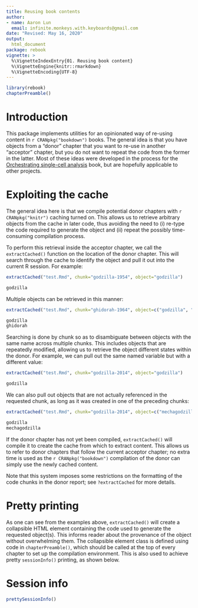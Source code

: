 ```yaml
---
title: Reusing book contents
author:
- name: Aaron Lun
  email: infinite.monkeys.with.keyboards@gmail.com
date: "Revised: May 16, 2020"
output:
  html_document
package: rebook 
vignette: >
  %\VignetteIndexEntry{01. Reusing book content}
  %\VignetteEngine{knitr::rmarkdown}
  %\VignetteEncoding{UTF-8}
---
```


```r
library(rebook)
chapterPreamble()
```

# Introduction

This package implements utilities for an opinionated way of re-using content in `r CRANpkg("bookdown")` books.
The general idea is that you have objects from a "donor" chapter that you want to re-use in another "acceptor" chapter,
but you do not want to repeat the code from the former in the latter.
Most of these ideas were developed in the process for the [Orchestrating single-cell analysis](osca.bioconductor.org) book,
but are hopefully applicable to other projects.

# Exploiting the cache

The general idea here is that we compile potential donor chapters with `r CRANpkg("knitr")` caching turned on.
This allows us to retrieve arbitrary objects from the cache in later code,
thus avoiding the need to (i) re-type the code required to generate the object
and (ii) repeat the possibly time-consuming compilation process.

To perform this retrieval inside the acceptor chapter, 
we call the `extractCached()` function on the location of the donor chapter.
This will search through the cache to identify the object and pull it out into the current R session.
For example:

```r
extractCached("test.Rmd", chunk="godzilla-1954", object="godzilla")
```

```r
godzilla
```

Multiple objects can be retrieved in this manner:

```r
extractCached("test.Rmd", chunk="ghidorah-1964", object=c("godzilla", "ghidorah"))
```

```r
godzilla
ghidorah
```

Searching is done by chunk so as to disambiguate between objects with the same name across multiple chunks.
This includes objects that are repeatedly modified, allowing us to retrieve the object different states within the donor.
For example, we can pull out the same named variable but with a different value:

```r
extractCached("test.Rmd", chunk="godzilla-2014", object="godzilla")
```

```r
godzilla
```

We can also pull out objects that are not actually referenced in the requested chunk,
as long as it was created in one of the preceding chunks:

```r
extractCached("test.Rmd", chunk="godzilla-2014", object=c("mechagodzilla", "godzilla"))
```

```r
godzilla
mechagodzilla
```

If the donor chapter has not yet been compiled,
`extractCached()` will compile it to create the cache from which to extract content.
This allows us to refer to donor chapters that follow the current acceptor chapter;
no extra time is used as the `r CRANpkg("bookdown")` compilation of the donor can simply use the newly cached content.

Note that this system imposes some restrictions on the formatting of the code chunks in the donor report;
see `?extractCached` for more details.

# Pretty printing 

As one can see from the examples above,
`extractCached()` will create a collapsible HTML element containing the code used to generate the requested object(s).
This informs reader about the provenance of the object without overwhelming them.
The collapsible element class is defined using code in `chapterPreamble()`,
which should be called at the top of every chapter to set up the compilation environment.
This is also used to achieve pretty `sessionInfo()` printing, as shown below.

# Session info

```r
prettySessionInfo()
```
